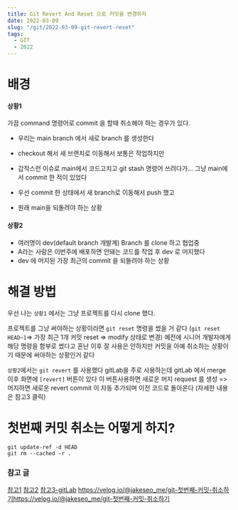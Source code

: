 ```yaml
---
title: Git Revert And Reset 으로 커밋을 변경하자
date: 2022-03-09
slug: "/git/2022-03-09-git-revert-reset"
tags:
  - GIT
  - 2022
---
```

# 배경

#### 상황1
가끔 command 명령어로 commit 을 할때 취소해야 하는 경우가 있다.
* 우리는 main branch 에서 새로 branch 를 생성한다
* checkout 해서 새 브랜치로 이동해서 보통은 작업하지만
* 갑작스런 이슈로 main에서 코드고치고
 git stash 명령어 쓰려다가... 
 그냥 main에서 commit 한 적이 있었다
  
* 우선 commit 한 상태에서 새 branch로 이동해서 push 했고
* 원래 main을 되돌려야 하는 상황

#### 상황2
* 여러명이 dev(default branch 개발계) Branch 를 clone 하고 협업중
* A라는 사람은 이번주에 배포하면 안돼는 코드를 작업 후
dev 로 머지했다
* dev 에 머지된 가장 최근의 commit 을 되돌려야 하는 상황
 

# 해결 방법

우선 나는 `상황1` 에서는 
그냥 프로젝트를 다시 clone 했다.

프로젝트를 그냥 써야하는 상황이라면
`git reset` 명령을 썼을 거 같다
(`git reset HEAD~1`=> 가장 최근 1개 커밋 reset => modify 상태로 변경)
예전에 시니어 개발자에게 해당 명령을 함부로 썼다고 
혼난 이후 잘 사용은 안하지만
커밋을 아예 취소하는 상황이기 때문에 
써야하는 상황인거 같다


`상황2`에서는 `git revert` 를 사용했다
gitLab을 주로 사용하는데
gitLab 에서 merge 이후
화면에 `[revert]` 버튼이 있다
이 버튼사용하면
새로운 머지 request 를 생성 => 머지하면
새로운 revert commit 이 자동 추가되며
이전 코드로 돌아온다
(자세한 내용은 참고3 클릭)

# 첫번째 커밋 취소는 어떻게 하지?

```
git update-ref -d HEAD
git rm --cached -r .
```

### 참고 글
[참고1](https://gmlwjd9405.github.io/2018/05/25/git-add-cancle.html)
[참고2](https://www.lainyzine.com/ko/article/git-reset-and-git-revert-and-git-commit-amend/)
[참고3-gitLab](https://docs.gitlab.com/ee/user/project/merge_requests/revert_changes.html)
https://velog.io/@jakeseo_me/git-첫번째-커밋-취소하기https://velog.io/@jakeseo_me/git-첫번째-커밋-취소하기